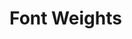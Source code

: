 



<Meta
  title="Real System/Theming/Token List/Font Weights"
  parameters={makeMdxParameters()}
/>

# Font Weights

<ThemeProvider>
  <TokenSearch scale="fontWeights" />
</ThemeProvider>
